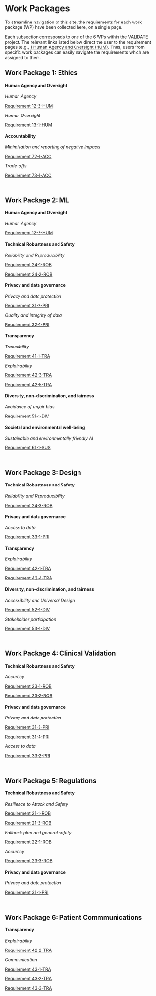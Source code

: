 # Work Packages {.unnumbered}

To streamline navigation of this site, the requirements for each work package (WP) have been collected here, on a single page.

::: callout-tip
Each subsection corresponds to one of the 6 WPs within the VALIDATE project. The relevant links listed below direct the user to the requirement pages (e.g., [1 Human Agency and Oversight (HUM)](1_hum.qmd). Thus, users from specific work packages can easily navigate the requirements which are assigned to them.
:::

## Work Package 1: Ethics {.unnumbered}

#### Human Agency and Oversight

*Human Agency*

[Requirement 12-2-HUM](1_hum.qmd#12-2-hum)

*Human Oversight*

[Requirement 13-1-HUM](1_hum.qmd#13-1-hum)

#### Accountability

*Minimisation and reporting of negative impacts*

[Requirement 72-1-ACC](7_acc.qmd#72-1-acc)

*Trade-offs*

[Requirement 73-1-ACC](7_acc.qmd#73-1-acc)

\

## Work Package 2: ML {.unnumbered}

#### Human Agency and Oversight

*Human Agency*

[Requirement 12-2-HUM](1_hum.qmd#12-2-hum)

#### Technical Robustness and Safety

*Reliability and Reproducibility*

[Requirement 24-1-ROB](2_rob.qmd#24-1-rob)  

[Requirement 24-2-ROB](2_rob.qmd#24-2-rob)

#### Privacy and data governance

*Privacy and data protection*

[Requirement 31-2-PRI](3_pri.qmd#31-2-pri)

*Quality and integrity of data*

[Requirement 32-1-PRI](3_pri.qmd#32-1-pri)

#### Transparency

*Traceability*

[Requirement 41-1-TRA](4_tra.qmd#41-1-tra)

*Explainability*

[Requirement 42-3-TRA](4_tra.qmd#42-3-tra)

[Requirement 42-5-TRA](4_tra.qmd#42-5-tra)

#### Diversity, non-discrimination, and fairness

*Avoidance of unfair bias*

[Requirement 51-1-DIV](5_div.qmd#51-1-div)

#### Societal and environmental well-being

*Sustainable and environmentally friendly AI*

[Requirement 61-1-SUS](6_sus.qmd#61-1-sus)

\

## Work Package 3: Design {.unnumbered}

#### Technical Robustness and Safety

*Reliability and Reproducibility*

[Requirement 24-3-ROB](2_rob.qmd#24-3-rob)

#### Privacy and data governance

*Access to data*

[Requirement 33-1-PRI](3_pri.qmd#33-1-pri)

#### Transparency

*Explainability*

[Requirement 42-1-TRA](4_tra.qmd#42-1-tra)

[Requirement 42-4-TRA](4_tra.qmd#42-4-tra)

#### Diversity, non-discrimination, and fairness

*Accessibility and Universal Design*

[Requirement 52-1-DIV](5_div.qmd#52-1-div)

*Stakeholder participation*

[Requirement 53-1-DIV](5_div.qmd#53-1-div)

\

## Work Package 4: Clinical Validation {.unnumbered}

#### Technical Robustness and Safety

*Accuracy*

[Requirement 23-1-ROB](2_rob.qmd#23-1-rob)

[Requirement 23-2-ROB](2_rob.qmd#23-2-rob)

#### Privacy and data governance

*Privacy and data protection*

[Requirement 31-3-PRI](3_pri.qmd#31-3-pri)

[Requirement 31-4-PRI](3_pri.qmd#31-4-pri)

*Access to data*

[Requirement 33-2-PRI](3_pri.qmd#33-2-pri)

\

## Work Package 5: Regulations {.unnumbered}

#### Technical Robustness and Safety

*Resilience to Attack and Safety*

[Requirement 21-1-ROB](2_rob.qmd#21-1-rob)

[Requirement 21-2-ROB](2_rob.qmd#21-2-rob)

*Fallback plan and general safety*

[Requirement 22-1-ROB](2_rob.qmd#22-1-rob)

*Accuracy*

[Requirement 23-3-ROB](2_rob.qmd#23-3-rob)

#### Privacy and data governance

*Privacy and data protection*

[Requirement 31-1-PRI](3_pri.qmd#31-1-pri)

\

## Work Package 6: Patient Commmunications {.unnumbered}

#### Transparency

*Explainability*

[Requirement 42-2-TRA](4_tra.qmd#42-2-tra)

*Communication*

[Requirement 43-1-TRA](4_tra.qmd#43-1-tra)

[Requirement 43-2-TRA](4_tra.qmd#43-2-tra)

[Requirement 43-3-TRA](4_tra.qmd#43-3-tra)

